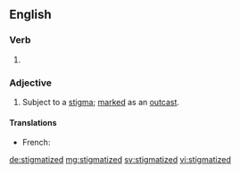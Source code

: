 ==English==

===Verb===
{{head|en|verb form}}

# {{en-past of|stigmatize}}

===Adjective===
{{en-adj}}
# Subject to a [[stigma]]; [[marked]] as an [[outcast]].

====Translations====
{{trans-top|marked with stigma}}
* French: {{t+|fr|stigmatisé|m}}
{{trans-mid}}
{{trans-bottom}}

[[de:stigmatized]]
[[mg:stigmatized]]
[[sv:stigmatized]]
[[vi:stigmatized]]
